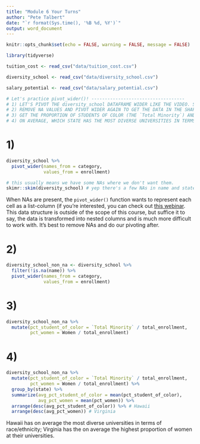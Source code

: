 ```yaml
---
title: "Module 6 Your Turns"
author: "Pete Talbert"
date: "`r format(Sys.time(), '%B %d, %Y')`"
output: word_document
---
```


```r
knitr::opts_chunk$set(echo = FALSE, warning = FALSE, message = FALSE)

library(tidyverse)

tuition_cost <- read_csv("data/tuition_cost.csv")

diversity_school <- read_csv("data/diversity_school.csv")

salary_potential <- read_csv("data/salary_potential.csv")
```

```r
# Let's practice pivot_wider()! -----------------------------------
# 1) LET'S PIVOT THE diversity_school DATAFRAME WIDER LIKE THE VIDEO. SKIM THE DATA AGAIN TO DETECT ANY NA VALUES.
# 2) REMOVE NA VALUES AND PIVOT WIDER AGAIN TO GET THE DATA IN THE SHAPE WE WANT. SAVE THIS IS A NEW DATAFRAME.
# 3) GET THE PROPORTION OF STUDENTS OF COLOR (THE `Total Minority`) AND THE PROPORTION OF `Women` AT EACH UNIVERSITY.
# 4) ON AVERAGE, WHICH STATE HAS THE MOST DIVERSE UNIVERSITIES IN TERMS OF STUDENTS OF COLOR? WOMEN?
```

# 1)

```r
diversity_school %>% 
  pivot_wider(names_from = category, 
              values_from = enrollment)

# this usually means we have some NAs where we don't want them.
skimr::skim(diversity_school) # yep there's a few NAs in name and state.
```

When NAs are present, the `pivot_wider()` function wants to represent each cell as a list-column (if you're interested, you can check out [this webinar](https://rstudio.com/resources/webinars/how-to-work-with-list-columns/). This data structure is outside of the scope of this course, but suffice it to say, the data is transformed into nested columns and is much more difficult to work with. It's best to remove NAs and do our pivoting after.

# 2)

```r
diversity_school_non_na <- diversity_school %>% 
  filter(!is.na(name)) %>% 
  pivot_wider(names_from = category, 
              values_from = enrollment)
```

# 3)

```r
diversity_school_non_na %>% 
  mutate(pct_student_of_color = `Total Minority` / total_enrollment,
         pct_women = Women / total_enrollment)
```

# 4)

```r
diversity_school_non_na %>% 
  mutate(pct_student_of_color = `Total Minority` / total_enrollment,
         pct_women = Women / total_enrollment) %>% 
  group_by(state) %>% 
  summarize(avg_pct_student_of_color = mean(pct_student_of_color),
            avg_pct_women = mean(pct_women)) %>% 
  arrange(desc(avg_pct_student_of_color)) %>% # Hawaii
  arrange(desc(avg_pct_women)) # Virginia
```

Hawaii has on average the most diverse universities in terms of race/ethnicity; Virginia has the on average the highest proportion of women at their universities.


